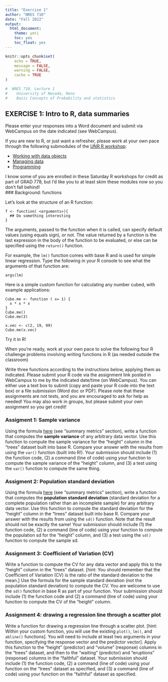 ```yaml
---
title: "Exercise 1"
author: "NRES 710"
date: "Fall 2022"
output: 
  html_document: 
    theme: yeti
    toc: yes
    toc_float: yes
---
```


```r

knitr::opts_chunk$set(
	echo = TRUE,
	message = FALSE,
	warning = FALSE,
	cache = TRUE
)
```

```r

#  NRES 710, Lecture 1                         
#    University of Nevada, Reno     
#    Basic Concepts of Probability and statistics      

```

## EXERCISE 1: Intro to R, data summaries

Please enter your responses into a Word document and submit via WebCampus on the date indicated (see WebCampus).  

If you are new to R, or just want a refresher, please work at your own pace through the following submodules of the [UNR R workshop](https://kevintshoemaker.github.io/R-Bootcamp/): 

* [Working with data objects](https://kevintshoemaker.github.io/R-Bootcamp/module1_1.html)    
* [Managing data](https://kevintshoemaker.github.io/R-Bootcamp/module1_2.html)   
* [Programming](https://kevintshoemaker.github.io/R-Bootcamp/module2_2.html)   

I know some of you are enrolled in these Saturday R workshops for credit as part of GRAD 778, but I'd like you to at least skim these modules now so you don't fall behind!  
### Background: functions

Let’s look at the structure of an R function:
```
f <- function( <arguments>){ 
  ## Do something interesting 
}
```

The arguments, passed to the function when it is called, can specify default values (using equals sign), or not. The value returned by a function is the last expression in the body of the function to be evaluated, or else can be specified using the `return()` function. 

For example, the `lm()` function comes with base R and is used for simple linear regression. Type the following in your R console to see what the arguments of that function are:

```
args(lm)
```

Here is a simple custom function for calculating any number cubed, with example applications:

```
Cube.me <- function ( x= 1) {
  x * x * x
}
Cube.me()
Cube.me(3)

x.vec <- c(2, 19, 99)
Cube.me(x.vec)

```

Try it in R!

When you're ready, work at your own pace to solve the following four R challenge problems involving writing functions in R (as needed outside the classroom)

Write three functions according to the instructions below, applying them as indicated. Please submit your R code via the assignment link posted in WebCampus to me by the indicated date/time (on WebCampus). You can either use a text box to submit (copy and paste your R code into the text box) or a file submission (Word doc or PDF). Please note that these assignments are not tests, and you are encouraged to ask for help as needed! You may also work in groups, but please submit your own assignment so you get credit!

### Assigment 1: Sample variance

Using the formula [here](LECTURE2.html) (see "summary metrics" section), write a function that computes the **sample variance** of any arbitrary data vector. Use this function to compute the sample variance for the "height" column in the "trees" dataset built into base R. Compare your answer with the results from using the `var()` function (built into R!). Your submission should include (1) the function code, (2) a command (line of code) using your function to compute the sample variance of the "height" column, and (3) a test using the `var()` function to compute the same thing.   

### Assigment 2: Population standard deviation

Using the formula [here](LECTURE2.html) (see "summary metrics" section), write a function that computes the **population standard deviation** (standard deviation for a complete population rather than an incomplete sample) for any arbitrary data vector. Use this function to compute the standard deviation for the "height" column in the "trees" dataset built into base R. Compare your answer with the results from using the `sd()` function. Note that the result should not be exactly the same! Your submission should include (1) the function code, (2) a command (line of code) using your function to compute the population sd for the "height" column, and (3) a test using the `sd()` function to compute the sample sd.

### Assignment 3: Coefficient of Variation (CV)

Write a function to compute the CV for any data vector and apply this to the “height” column in the “trees” dataset. [hint: You should remember that the Coefficient of Variation (CV) is the ratio of the standard deviation to the mean.] Use the formula for the sample standard deviation (not the population standard deviation) to compute the CV. You are welcome to use the `sd()` function in base R as part of your function. Your submission should include (1) the function code and (2) a command (line of code) using your function to compute the CV of the "height" column.

### Assignment 4: drawing a regression line through a scatter plot 

Write a function for drawing a regression line through a scatter plot. [hint: Within your custom function, you will use the existing `plot()`, `lm()`, and `abline()` functions]. You will need to include at least two arguments in your function, specifying the response vector and the predictor vector]. Apply this function to the “height” (predictor) and “volume” (response) columns in the “trees” dataset, and then to the “waiting” (predictor) and “eruptions” (response) columns in the “faithful” dataset. Your submission should include (1) the function code, (2) a command (line of code) using your function on the "trees" dataset as specified, and (3) a command (line of code) using your function on the "faithful" dataset as specified.


















